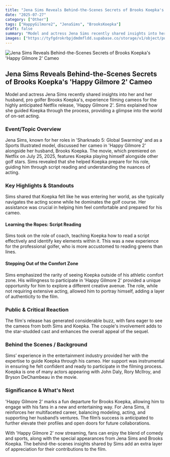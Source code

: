 ```yaml
---
title: "Jena Sims Reveals Behind-the-Scenes Secrets of Brooks Koepka's 'Happy Gilmore 2' Cameo"
date: "2025-07-27"
category: ["Other"]
tags: ["HappyGilmore2", "JenaSims", "BrooksKoepka"]
draft: false
summary: "Model and actress Jena Sims recently shared insights into her and her husband, pro golfer Brooks Koepka's, experience filming cameos for the highly anticipated Netflix release, 'Happy Gilmore 2'. Sims explained how she guided Koepka through the process, providing a glimpse into the world of on-set acting."
images: ["https://tyfgdrokrbpjdmdmfldd.supabase.co/storage/v1/object/public/image/2025-07-27-00-03-38-264-04-00.jpg"]
---
```



![Jena Sims Reveals Behind-the-Scenes Secrets of Brooks Koepka's 'Happy Gilmore 2' Cameo](https://tyfgdrokrbpjdmdmfldd.supabase.co/storage/v1/object/public/image/2025-07-27-00-03-38-264-04-00.jpg)

## Jena Sims Reveals Behind-the-Scenes Secrets of Brooks Koepka's 'Happy Gilmore 2' Cameo

Model and actress Jena Sims recently shared insights into her and her husband, pro golfer Brooks Koepka's, experience filming cameos for the highly anticipated Netflix release, 'Happy Gilmore 2'. Sims explained how she guided Koepka through the process, providing a glimpse into the world of on-set acting.

### Event/Topic Overview

Jena Sims, known for her roles in 'Sharknado 5: Global Swarming' and as a Sports Illustrated model, discussed her cameo in 'Happy Gilmore 2' alongside her husband, Brooks Koepka. The movie, which premiered on Netflix on July 25, 2025, features Koepka playing himself alongside other golf stars. Sims revealed that she helped Koepka prepare for his role, guiding him through script reading and understanding the nuances of acting.

### Key Highlights & Standouts

Sims shared that Koepka felt like he was entering her world, as she typically navigates the acting scene while he dominates the golf course. Her assistance was crucial in helping him feel comfortable and prepared for his cameo.

#### Learning the Ropes: Script Reading

Sims took on the role of coach, teaching Koepka how to read a script effectively and identify key elements within it. This was a new experience for the professional golfer, who is more accustomed to reading greens than lines.

#### Stepping Out of the Comfort Zone

Sims emphasized the rarity of seeing Koepka outside of his athletic comfort zone. His willingness to participate in 'Happy Gilmore 2' provided a unique opportunity for him to explore a different creative avenue. The role, while not requiring extensive acting, allowed him to portray himself, adding a layer of authenticity to the film.

### Public & Critical Reaction

The film's release has generated considerable buzz, with fans eager to see the cameos from both Sims and Koepka. The couple's involvement adds to the star-studded cast and enhances the overall appeal of the sequel.

### Behind the Scenes / Background

Sims’ experience in the entertainment industry provided her with the expertise to guide Koepka through his cameo. Her support was instrumental in ensuring he felt confident and ready to participate in the filming process. Koepka is one of many actors appearing with John Daly, Rory McIlroy, and Bryson DeChambeau in the movie.

### Significance & What's Next

'Happy Gilmore 2' marks a fun departure for Brooks Koepka, allowing him to engage with his fans in a new and entertaining way. For Jena Sims, it reinforces her multifaceted career, balancing modeling, acting, and supporting her husband’s ventures. The film’s success is anticipated to further elevate their profiles and open doors for future collaborations.

With 'Happy Gilmore 2' now streaming, fans can enjoy the blend of comedy and sports, along with the special appearances from Jena Sims and Brooks Koepka. The behind-the-scenes insights shared by Sims add an extra layer of appreciation for their contributions to the film.


